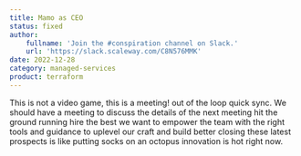 ```yaml
---
title: Mamo as CEO
status: fixed
author:
    fullname: 'Join the #conspiration channel on Slack.'
    url: 'https://slack.scaleway.com/C8N576MMK'
date: 2022-12-28
category: managed-services
product: terraform
---
```


This is not a video game, this is a meeting! out of the loop quick sync. We should have a meeting to discuss the details of the next meeting hit the ground running hire the best we want to empower the team with the right tools and guidance to uplevel our craft and build better closing these latest prospects is like putting socks on an octopus innovation is hot right now.

